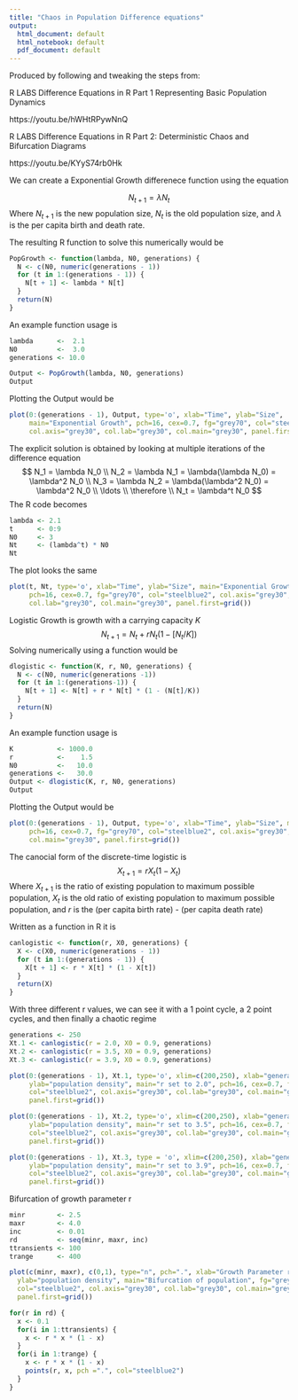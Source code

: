 ```yaml
---
title: "Chaos in Population Difference equations"
output:
  html_document: default
  html_notebook: default
  pdf_document: default
---
```


Produced by following and tweaking the steps from:

R LABS Difference Equations in R Part 1 Representing Basic Population Dynamics

https://youtu.be/hWHtRPywNnQ

R LABS Difference Equations in R Part 2: Deterministic Chaos and Bifurcation Diagrams

https://youtu.be/KYyS74rb0Hk

We can create a Exponential Growth differenece function using the equation

$$
N_{t+1} = \lambda N_t
$$
Where $N_{t+1}$ is the new population size, $N_t$ is the old population size, and $\lambda$ is the per capita birth and death rate.

The resulting R function to solve this numerically would be
```r
PopGrowth <- function(lambda, N0, generations) {
  N <- c(N0, numeric(generations - 1))
  for (t in 1:(generations - 1)) {
    N[t + 1] <- lambda * N[t]
  }
  return(N)
}
```

An example function usage is
```r
lambda      <-  2.1
N0          <-  3.0
generations <- 10.0

Output <- PopGrowth(lambda, N0, generations)
Output
```

\pagebreak

Plotting the Output would be
```r
plot(0:(generations - 1), Output, type='o', xlab="Time", ylab="Size",
     main="Exponential Growth", pch=16, cex=0.7, fg="grey70", col="steelblue2",
     col.axis="grey30", col.lab="grey30", col.main="grey30", panel.first=grid())
```

The explicit solution is obtained by looking at multiple iterations of the difference equation
$$
N_1 = \lambda N_0 \\
N_2 = \lambda N_1 = \lambda(\lambda N_0) = \lambda^2 N_0 \\
N_3 = \lambda N_2 = \lambda(\lambda^2 N_0) = \lambda^2 N_0 \\
\ldots \\
\therefore \\
N_t = \lambda^t N_0
$$
The R code becomes
```r
lambda <- 2.1
t      <- 0:9
N0     <- 3
Nt     <- (lambda^t) * N0
Nt
```

\pagebreak

The plot looks the same
```r
plot(t, Nt, type='o', xlab="Time", ylab="Size", main="Exponential Growth",
     pch=16, cex=0.7, fg="grey70", col="steelblue2", col.axis="grey30",
     col.lab="grey30", col.main="grey30", panel.first=grid())
```

Logistic Growth is growth with a carrying capacity $K$
$$
N_{t+1} = N_t + rN_t(1-[N_t/K])
$$
Solving numerically using a function would be
```r
dlogistic <- function(K, r, N0, generations) {
  N <- c(N0, numeric(generations -1))
  for (t in 1:(generations-1)) {
    N[t + 1] <- N[t] + r * N[t] * (1 - (N[t]/K))
  }
  return(N)
}
```

An example function usage is
```r
K           <- 1000.0
r           <-    1.5
N0          <-   10.0
generations <-   30.0
Output <- dlogistic(K, r, N0, generations)
Output
```

Plotting the Output would be
```r
plot(0:(generations - 1), Output, type='o', xlab="Time", ylab="Size", main="Logistic Growth",
     pch=16, cex=0.7, fg="grey70", col="steelblue2", col.axis="grey30", col.lab="grey30",
     col.main="grey30", panel.first=grid())
```

The canocial form of the discrete-time logistic is
$$
X_{t+1} = rX_t(1-X_t)
$$
Where $X_{t+1}$ is the ratio of existing population to maximum possible population, $X_t$
is the old ratio of existing population to maximum possible population, and $r$ is the 
(per capita birth rate) - (per capita death rate)

Written as a function in R it is
```r
canlogistic <- function(r, X0, generations) {
  X <- c(X0, numeric(generations - 1))
  for (t in 1:(generations - 1)) {
    X[t + 1] <- r * X[t] * (1 - X[t])
  }
  return(X)
}
```

With three different r values, we can see it with a 1 point cycle, a 2 point cycles, and then 
finally a chaotic regime
```r
generations <- 250
Xt.1 <- canlogistic(r = 2.0, X0 = 0.9, generations)
Xt.2 <- canlogistic(r = 3.5, X0 = 0.9, generations)
Xt.3 <- canlogistic(r = 3.9, X0 = 0.9, generations)
```

```r
plot(0:(generations - 1), Xt.1, type='o', xlim=c(200,250), xlab="generations",
     ylab="population density", main="r set to 2.0", pch=16, cex=0.7, fg="grey70",
     col="steelblue2", col.axis="grey30", col.lab="grey30", col.main="grey30",
     panel.first=grid())
```

\pagebreak

```r
plot(0:(generations - 1), Xt.2, type='o', xlim=c(200,250), xlab="generations",
     ylab="population density", main="r set to 3.5", pch=16, cex=0.7, fg="grey70",
     col="steelblue2", col.axis="grey30", col.lab="grey30", col.main="grey30",
     panel.first=grid())
```

\pagebreak

```r
plot(0:(generations - 1), Xt.3, type = 'o', xlim=c(200,250), xlab="generations",
     ylab="population density", main="r set to 3.9", pch=16, cex=0.7, fg="grey70",
     col="steelblue2", col.axis="grey30", col.lab="grey30", col.main="grey30",
     panel.first=grid())
```

\pagebreak

Bifurcation of growth parameter r
```r
minr        <- 2.5
maxr        <- 4.0
inc         <- 0.01
rd          <- seq(minr, maxr, inc)
ttransients <- 100
trange      <- 400

plot(c(minr, maxr), c(0,1), type="n", pch=".", xlab="Growth Parameter r",
  ylab="population density", main="Bifurcation of population", fg="grey70",
  col="steelblue2", col.axis="grey30", col.lab="grey30", col.main="grey30",
  panel.first=grid())

for(r in rd) {
  x <- 0.1
  for(i in 1:ttransients) {
    x <- r * x * (1 - x)
  }
  for(i in 1:trange) {
    x <- r * x * (1 - x)
    points(r, x, pch =".", col="steelblue2")
  }
}
```
